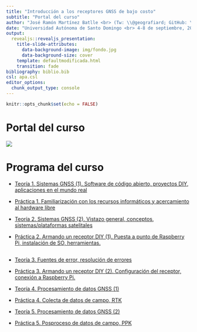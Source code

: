 ```yaml
---
title: "Introducción a los receptores GNSS de bajo costo"
subtitle: "Portal del curso"
author: "José Ramón Martínez Batlle <br> (Tw: \\@geografiard; GitHub: \\@geofis)"
date: "Universidad Autónoma de Santo Domingo <br> 4-8 de septiembre, 2023 <br> Santo Domingo, República Dominicana <br> <small> https://geofis.github.io/rtk-para-todos/curso-sep23-00-portal.html </small>"
output:
  revealjs::revealjs_presentation:
    title-slide-attributes:
      data-background-image: img/fondo.jpg
      data-background-size: cover
    template: defaultmodificada.html
    transition: fade
bibliography: biblio.bib
csl: apa.csl
editor_options:
  chunk_output_type: console
---
```


```r
knitr::opts_chunk$set(echo = FALSE)
```

# Portal del curso

![](img/qr_portal.png)

# Programa del curso

- [Teoría 1. Sistemas GNSS (1). Software de código abierto, proyectos DIY, aplicaciones en el mundo real](https://geofis.github.io/rtk-para-todos/curso-sep23-t1.html)

- [Práctica 1. Familiarización con los recursos informáticos y acercamiento al hardware libre](https://geofis.github.io/rtk-para-todos/curso-sep23-p1.html)

- [Teoría 2. Sistemas GNSS (2). Vistazo general, conceptos, sistemas/plataformas satelitales](https://geofis.github.io/rtk-para-todos/curso-sep23-t2.html)

- [Práctica 2. Armando un receptor DIY (1). Puesta a punto de Raspberry Pi, instalación de SO, herramientas.](https://geofis.github.io/rtk-para-todos/curso-sep23-p2.html)

##

- [Teoría 3. Fuentes de error, resolución de errores](https://geofis.github.io/rtk-para-todos/curso-sep23-t3.html)

- [Práctica 3. Armando un receptor DIY (2). Configuración del receptor, conexión a Raspberry Pi.](https://geofis.github.io/rtk-para-todos/curso-sep23-p3.html)

- [Teoría 4. Procesamiento de datos GNSS (1)](https://geofis.github.io/rtk-para-todos/curso-sep23-t4.html)

- [Práctica 4. Colecta de datos de campo, RTK](https://geofis.github.io/rtk-para-todos/curso-sep23-p4.html)

- [Teoría 5. Procesamiento de datos GNSS (2)](https://geofis.github.io/rtk-para-todos/curso-sep23-t5.html)

- [Práctica 5. Posproceso de datos de campo, PPK](https://geofis.github.io/rtk-para-todos/curso-sep23-p5.html)
